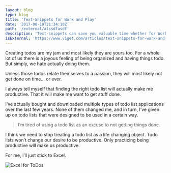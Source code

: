 ```yaml
---
layout: blog
type: blog
title: 'Text-Snippets for Work and Play'
date: '2017-08-10T21:34:10Z'
path: '/external/alssdfasdf'
description: 'Text-snippets can save you valuable time whether for Work or Play.'
isExternal: 'https://www.viget.com/articles/text-snippets-for-work-and-play'
---
```


Creating todos are my jam and most likely they are yours too. For a whole lot of us there is a joyous feeling of being organized and having things todo. But simply, we hate actually doing them.

Unless those todos relate themselves to a passion, they will most likely not get done on time… or ever.

I always tell myself that finding the right todo list will actually make me productive. That it will make me want to get stuff done.

I’ve actually bought and downloaded multiple types of todo list applications over the last few years. None of them changed me, and in turn, I’ve given up on todo lists that were designed to be used in a certain way.

> I’m tired of using a todo list as an excuse to not getting things done.

I think we need to stop treating a todo list as a life changing object. Todo lists won’t change our desire to be productive. Only practicing being productive will make us productive.

For me, I’ll just stick to Excel.

![Excel for ToDos](./todoPost.png)
